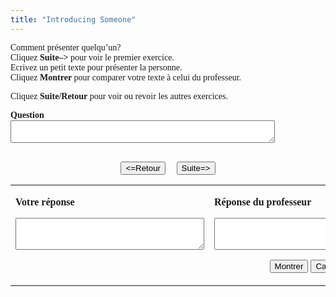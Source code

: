 ```yaml
---
title: "Introducing Someone"
---
```


<head>
  <style>
    body {
      font-family: Garamond, serif;
    }
  </style>
</head>

Comment présenter quelqu'un?\
Cliquez **Suite-->** pour voir le premier exercice.\
Ecrivez un petit texte pour présenter la personne.\
Cliquez **Montrer** pour comparer votre texte à celui du professeur.

Cliquez **Suite/Retour** pour voir ou revoir les autres exercices.


  <form name="qbox" action="" method="post">
    <p>
      <b>Question</b><br />
      <textarea name="q" rows="2" wrap="virtual" cols="50"></textarea>
    </p>
    <center>
      <br>
      <button onClick="begin(-1)" type="button">&lt;=Retour</button>
      &nbsp; &nbsp;
      <button onClick="begin(1)" type="button">Suite=&gt;</button>
      <br />

    </center>
  </form>

  <table width="80%" border="0" align="center">
    <tbody>
      <tr>
        <td valign="top" width="236">
          <p>
            <b>Votre réponse</b>
          </p>
          <form name="Sinput" action="" method="post">
            <p>
              <textarea name="Content" rows="3" wrap="virtual" cols="35"></textarea>
            </p>
          </form>
        </td>
        <td valign="top" width="308">
          <p>
            <b>Réponse du professeur</b>
          </p>
          <form name="feedback" action="" method="post">
            <p>
              <textarea name="fb" rows="3" wrap="virtual" cols="35"></textarea>
            </p>
          </form>
          <form name="Check" action="" method="post">
            <center>
              <button onClick="checkAnswer()" type="button">Montrer</button>
              <button onClick="hideAnswer()" type="button">Cacher</button>
            </center>
          </form>
        </td>
      </tr>
    </tbody>
  </table>


<SCRIPT language=Javascript><!--//
//  This code is based on a script by Marmoe Soemarmo.  
//  Dan Beeby modified it and wrote the creation interface, JavaScripts, and Perl Scripts.
//  http://lang.swarthmore.edu/mellon -- dbeeby@haverford.edu.
//  Content by Alison Murray Levine, University of Virginia, alevine@virginia.edu.
//  You may borrow and modify these scripts, but please give credit where credit is due.
	var Question= new Array();
	var Answer= new Array();
//---------------------DATA--------------------

Question[1]="Sylvie Dutronc//Institutrice//3, rue Casablanca//Marseille//divorcée//2 enfants//née en 1968//Elle s'appelle...";Question[2]="Jacouille la Fripouille//pilote//18 ans//67, route de Nice//Cannes//célibataire//Il s'appelle...";Question[3]="Murielle Dupuis//infirmière//25 ans//mariée, 3 enfants//née le 24.05//18, rue de Nansouty//Paris//Je m'appelle....";

Answer[1]="Elle s'appelle Sylvie Dutronc. Elle habite au 3, rue Casablanca, à Marseille. Elle est institutrice. Elle est divorcée et elle a deux enfants. Elle a 36 ans.";Answer[2]="Il s'appelle Jacouille la Fripouille. Il a dix-huit ans. Il habite à Cannes, au 67, route de Nice. Il est célibataire. Il est pilote.";Answer[3]="Je m'appelle Murielle Dupuis. J'ai 25 ans et je suis infirmière. Je suis née le 24 mai. J'habite au numéro 18, rue de Nansouty, à Paris. Je suis mariée et j'ai trois enfants.";

//-------------------END DATA-------------

  var NextQ = 0;
  var QN = 0;

  function begin(QN) {
    NextQ = NextQ + QN;
    if (Question[NextQ] == null) {
      alert("Il n’y a plus de questions. Cliquez sur suite/retour pour revoir les questions.");
    }
    document.feedback.fb.value = "";
    document.Sinput.Content.value = "";
    document.qbox.q.value = Question[NextQ];
  }

  function checkAnswer() {
    if (document.Sinput.Content.value === "") {
      document.feedback.fb.value = "Essayez de répondre à la question avant de voir la réponse du professeur.";
    } else {
      document.feedback.fb.value = Answer[NextQ];
    }
  }

  function hideAnswer() {
    document.feedback.fb.value = "";
  }
  //-->
</script>